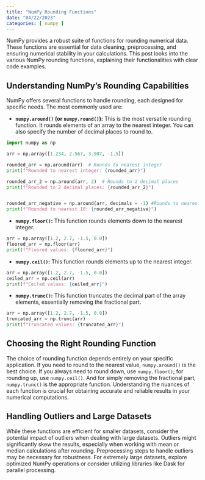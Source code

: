 ```yaml
---
title: "NumPy Rounding Functions"
date: "04/22/2023"
categories: [ numpy ]
---
```



NumPy provides a robust suite of functions for rounding numerical data.  These functions are essential for data cleaning, preprocessing, and ensuring numerical stability in your calculations. This post looks into the various NumPy rounding functions, explaining their functionalities with clear code examples.


## Understanding NumPy's Rounding Capabilities

NumPy offers several functions to handle rounding, each designed for specific needs.  The most commonly used are:

* **`numpy.around()` (or `numpy.round()`):** This is the most versatile rounding function. It rounds elements of an array to the nearest integer. You can also specify the number of decimal places to round to.

```python
import numpy as np

arr = np.array([1.234, 2.567, 3.987, -1.5])

rounded_arr = np.around(arr)  # Rounds to nearest integer
print(f"Rounded to nearest integer: {rounded_arr}")

rounded_arr_2 = np.around(arr, 2)  # Rounds to 2 decimal places
print(f"Rounded to 2 decimal places: {rounded_arr_2}")


rounded_arr_negative = np.around(arr, decimals = -1) #Rounds to nearest 10
print(f"Rounded to nearest 10: {rounded_arr_negative}")

```

* **`numpy.floor()`:** This function rounds elements down to the nearest integer.

```python
arr = np.array([1.2, 2.7, -1.5, 0.0])
floored_arr = np.floor(arr)
print(f"Floored values: {floored_arr}")
```

* **`numpy.ceil()`:**  This function rounds elements up to the nearest integer.

```python
arr = np.array([1.2, 2.7, -1.5, 0.0])
ceiled_arr = np.ceil(arr)
print(f"Ceiled values: {ceiled_arr}")
```

* **`numpy.trunc()`:** This function truncates the decimal part of the array elements, essentially removing the fractional part.

```python
arr = np.array([1.2, 2.7, -1.5, 0.0])
truncated_arr = np.trunc(arr)
print(f"Truncated values: {truncated_arr}")
```


## Choosing the Right Rounding Function

The choice of rounding function depends entirely on your specific application.  If you need to round to the nearest value, `numpy.around()` is the best choice. If you always need to round down, use `numpy.floor()`; for rounding up, use `numpy.ceil()`.  And for simply removing the fractional part,  `numpy.trunc()` is the appropriate function.  Understanding the nuances of each function is crucial for obtaining accurate and reliable results in your numerical computations.


## Handling Outliers and Large Datasets

While these functions are efficient for smaller datasets, consider the potential impact of outliers when dealing with large datasets. Outliers might significantly skew the results, especially when working with mean or median calculations after rounding.  Preprocessing steps to handle outliers may be necessary for robustness.  For extremely large datasets, explore optimized NumPy operations or consider utilizing libraries like Dask for parallel processing.

